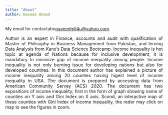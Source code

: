 ```yaml
---
title: "About"
author: Naveed Ahmad
---
```


My email for contactabo[naveedgill4u@yahoo.com](mailto:naveedgill4u@yahoo.com).

<div style="text-align: justify;"> Author is an expert in Finance, accounts and audit with qualification of Master of Philisophy in Business Management from Pakistan, and lerning Data Analysis from Kane's Data Science Bootcamp. Income inequality is hot topic at agenda of Nations because for inclusive development, it is mandatory to minimize gap of income inequality among people. Income inequality is not only burning issue for developing nations but also for developed countires.
In this document author has explained a picture of income inequality among 20 counties having higest level of income inequality in USA. The document is prepared by accessing data from American Community Servey (ACS) 2020. The document has two expositions of income inequality; first in the form of graph showing name of counties on Y axis and Gini Index on X axis. Scond, an interactive map of these counties with Gini Index of income inequality, the reder may click on map to see the figures in zoom.
</div>
